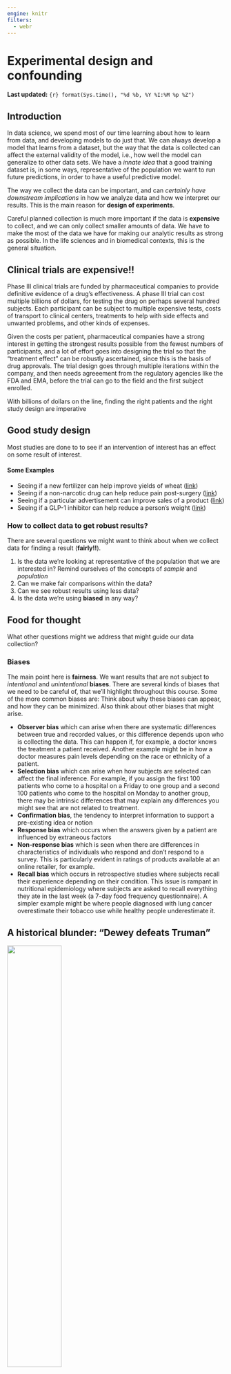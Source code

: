 ```yaml
---
engine: knitr
filters:
  - webr
---
```


# Experimental design and confounding {#sec-week2}
**Last updated:** `{r} format(Sys.time(), "%d %b, %Y %I:%M %p %Z")`

## Introduction

In data science, we spend most of our time learning about how to learn from
data, and developing models to do just that. We can always develop a model that
learns from a dataset, but the way that the data is collected can affect the
external validity of the model, i.e., how well the model can generalize to other
data sets. We have a _innate idea_ that a good training dataset is, in some
ways, representative of the population we want to run future predictions, in
order to have a useful predictive model. 

The way we collect the data can be important, and can *certainly have downstream implications* in how we analyze data and how we interpret our results. This is the main reason for **design of experiments**. 

Careful planned collection is much more important if the data is **expensive** to collect, and we can only collect smaller amounts of data. We have to make the most of the data we have for making our analytic results as strong as possible. In the life sciences and in biomedical contexts, this is the general situation.

::: callout-note
## Clinical trials are expensive!!
Phase III clinical trials are funded by pharmaceutical companies to provide definitive evidence of a drug's effectiveness. A phase III trial can cost multiple billions of dollars, for testing the drug on perhaps several hundred subjects. Each participant can be subject to multiple expensive tests, costs of transport to clinical centers, treatments to help with side effects and unwanted problems, and other kinds of expenses. 

Given the costs per patient, pharmaceutical companies have a strong interest in getting the strongest results possible from the fewest numbers of participants, and a lot of effort goes into designing the trial so that the "treatment effect" can be robustly ascertained, since this is the basis of drug approvals. The trial design goes through multiple iterations within the company, and then needs agreeement from the regulatory agencies like the FDA and EMA, before the trial can go to the field and the first subject enrolled. 

With billions of dollars on the line, finding the right patients and the right study design are imperative
:::

## Good study design

Most studies are done to to see if an intervention of interest has an effect on some result of interest. 

#### Some Examples

- Seeing if a new  fertilizer can help improve yields of wheat ([link](https://icl-growingsolutions.com/en-us/agriculture/trials/winter-wheat-trial-with-polysulphate-in-the-uk/))
- Seeing if a non-narcotic drug can help reduce pain post-surgery ([link](https://www.cancer.gov/research/participate/clinical-trials-search/v?id=NCI-2020-00497))
- Seeing if a particular advertisement can improve sales of a product ([link](https://www.hotjar.com/ab-testing/examples/))
- Seeing if a GLP-1 inhibitor can help reduce a person's weight ([link](https://www.nejm.org/doi/full/10.1056/NEJMoa2206038))

### How to collect data to get robust results?

There are several questions we might want to think about when we collect data for finding a result (**fairly!!**).

1. Is the data we're looking at representative of the population that we are interested in? [Remind ourselves of the concepts of _sample_ and _population_]{.aside}
2. Can we make fair comparisons within the data?
3. Can we see robust results using less data?
4. Is the data we're using **biased** in any way?

::: {.callout-tip appearance="default" icon=true}
## Food for thought
What other questions might we address that might guide our data collection?
:::

### Biases {#sec-dewey}

The main point here is **fairness**. We want results that are not subject to _intentional_ and _unintentional_ **biases**. There are several kinds of biases that we need to be careful of, that we'll highlight throughout this course. Some of the more common biases are: [Think about why these biases can appear, and how they can be minimized. Also think about other biases that might arise.]{.aside}

- **Observer bias** which can arise when there are systematic differences between true and recorded values, or this difference depends upon who is collecting the data. This can happen if, for example, a doctor knows the treatment a patient received. Another example might be in how a doctor measures pain levels depending on the race or ethnicity of a patient. 
- **Selection bias** which can arise when how subjects are selected can affect the final inference. For example, if you assign the first 100 patients who come to a hospital on a Friday to one group and a second 100 patients who come to the hospital on Monday to another group, there may be intrinsic differences that may explain any differences you might see that are not related to treatment. 
- **Confirmation bias**, the tendency to interpret information to support a pre-existing idea or notion
- **Response bias** which occurs when the answers given by a patient are influenced by extraneous factors
- **Non-response bias** which is seen when there are differences in characteristics of individuals who respond and don't respond to a survey. This is particularly evident in ratings of products available at an online retailer, for example. 
- **Recall bias** which occurs in retrospective studies where subjects recall their experience depending on their condition. This issue is rampant in nutritional epidemiology where subjects are asked to recall everything they ate in the last week (a 7-day food frequency questionnaire). A simpler example might be where people diagnosed with lung cancer overestimate their tobacco use  while healthy people underestimate it. 

::: {.callout-warning appearance="default"}
## A historical blunder: "Dewey defeats Truman"
![](https://math.oxford.emory.edu/site/math117/historicalBlunders/251-01.jpg){width="50%" fig-align="center"}

As the 1948 US Presidential election between Harry Truman, Thomas Dewey and Strom Thurmond unfolded, the Chicago Tribune published the now-infamous headline "Dewey defeats Truman" late on election night. As it turned out, Truman won in a landslide. 

This was a result of two kinds of biases -- sampling (selection) bias and confirmation bias. 

The surveys done to elicit voter responses were done via telephone, which is an efficient way to survey people. Unfortunately, in 1948, telephones were a bit of a luxury and tended to be in wealthier households, who skewed towards Dewey. So the data collected was not representative. Also, surveys were done 2 weeks before the election and so opinions, and votes, changed. 

There was also confirmation bias, in that conventional wisdom also was that Dewey would win, and so the writer and analyst Arthur Henning, who penned the article and the headline, stuck to his belief that Dewey would win, and early returns from Republican strongholds appeared to confirm that belief. 

Even though the 1948 story was learned from, and polling agencies like Gallup learned to avoid the obvious biases, the 2016 elections brought polling back into the limelight. [Post-hoc analyses](https://www.forbes.com/sites/startswithabang/2016/11/09/the-science-of-error-how-polling-botched-the-2016-election/) did consider whether there were sampling biases, but generally it was [concluded](https://fivethirtyeight.com/features/the-polls-are-all-right/) that the results were within the polls' _margins of error_, in that polling results are not deterministic but may be off by a certain fraction. A really nice analysis of the 2020 polling results and the potential for sampling biases was done in [The Scientific American](https://www.scientificamerican.com/article/why-polls-were-mostly-wrong/). 
:::
::: aside
Other examples os sampling bias are [here](https://math.oxford.emory.edu/site/math117/historicalBlunders/)
:::

### Principles
The questions around how to best collect data have generated significant statistical thought, with new contexts giving rise to newer methodologies. As we've talked about, a lot of statistical thought was generated from agricultural experiments. R.A. Fisher wrote two of the most influential texts on how to approach these topics in the context of his work at the Rothamstead research facility: 

- Statistical Methods for Research Workers (1925) [[link](http://psychclassics.yorku.ca/Fisher/Methods/)]
- Design of Experiments (1935) [[link](https://mimno.infosci.cornell.edu/info3350/readings/fisher.pdf)]

Fisher's work, and work by others through the early twentieth century, helped develop the following basic principles of experiemental design that allow a researcher to conclude that the results that are seen can be attributed to the treatments under study. They help avoid systematic errors and minimize random errors in order to make strong inferences about the treatment. 

::: {.aside}
We will be looking into how we can "attribute" results to a cause [next week](week-03.qmd). 
:::

::: {.callout-note appearance="default"}
## Principles of experimental design
Randomization
: Randomly assign subjects to groups to minimize selection bias. The act of randomization creates a natural balance between groups _on average_ and should minimize biases and _confounding_ (add link )

Local Control
: Control for effects due to factors other than ones of primary interest. This can be done be _blocking_ and _stratification_, which are both ways of allocating treatment randomly within relatively homogeneous sub-populations. For example, if there are differences in soil fertility across a large field, you want to create smaller blocks where the fertility is relatively constant, and allocate treatments within those blocks. 

Replication
: Repeat the experiment under identical conditions on multiple subjects. The more subjects you include, the lower the variability of your estimates. You can think of this as, the more subjects that exhibit similar behavior, the more confident you are of the results. 
:::
::: {.aside}
The Food and Agriculture Organization (FAO) of the United Nations provides a nice [description](https://www.fao.org/4/X6831E/X6831E07.htm#:~:text=The%20three%20basic%20principle%20viz,to%20control%20the%20random%20error.&text=Assigning%20the%20treatments%20or%20factors,is%20technically%20known%20as%20randomization.) of these principles
:::

These principles are still used as a first step in designing any study, be it in the medical field, [finance](https://www.isixsigma.com/financial-services/role-design-experiments-financial-operations/),  [customer analytics](https://hbr.org/2017/06/a-refresher-on-ab-testing), and [engineering](https://onlinelibrary.wiley.com/doi/epdf/10.1002/qre.909). 

## What is a statistical effect? {{< iconify mdi:thought-bubble size=Large >}} 
::: {.aside}
The {{< iconify mdi:thought-bubble >}} will denote sections that provide ideas and reflections on particular topics.
:::

When we think about statistical effect, we usually asssociate it with a statistical **test** that is used to evaluate whether the effect exists, or is "statistically significant". Let's put "significance" aside for the moment.

Let's look at some examples of test statistics. The 2-sample t-test statistic can be written as 

$$
t = \frac{\bar{x}_1 - \bar{x}_2}{\sqrt{\frac{\sigma_1^2}{n_1} + \frac{\sigma_2^2}{n_2}}}
$$

Similarly, a test to see if a proportion is different from a particular $p_0$ is evaluated using 

$$ 
Z = \frac{\hat{p} - p_0}{\sqrt{\frac{p_0(1-p_0)}{n}}}
$$

In these examples, and more generally, we see that the test statistic is measuring a **signal-to-noise ratio**, where the numerator is the signal (difference between groups) and the denominator is the standard error of the estimated signal. 

Statistical inference can be considered as a way of seeing if there is sufficient signal in the data to overcome the noise in the data, so the signal _rises above_ the noise, so to speak. So, to find a statistical difference we need to have (a) the signal to be larger, or (b) **the noise to be smaller**. So, to me, statistics is really about variability; if we can find ways to reduce variability then we have a chance of finding something more than just massive effects. [Keep this in mind, as we go forward!]{.aside}. This is valid not just for testing, but for confidence intervals as well; if there is lower noise, our confidence intervals will be shorter and we can make more precise statements about our estimates

This really informs how we can think about experimental design. Thinking of the estimation problem (confidence intervals and the like), we want our estimate (signal) to be accurate (**unbiased**), and our variability (noise) to be low. Let's relate this to the [principles](#principles). What randomization gives us is minimizing bias,so our estimates are more likely to be unbiased. What local control and replication give us are means to look at estimates within subgroups with **lower variance**, which in turn reduces the standard error of the estimate. So we can be clever with local control and replication, so appropriate stratification and sufficient number of samples, we can reduce the variability of our estimate and so get more accurate estimates; the randomization piece tries to ensure that the estimates are on target.

::: {.callout-tip}
In machine learning, you learned about the bias-variance trade-off, in that you can have simple learners that have high bias and low variance, or more complex learners that have low bias and high variance. You try to improve upon this by boosting (reduce bias) and bagging (reduce variance).

For problems of statistical association and causality, we still can use models that have good bias-variance properties, but the study design can help further to get better estimates, and we can account for the particulars of the study design in the models.
:::

### The case for replication in statistical hypothesis testing

Classical statistical hypothesis testing, often referred to as Null Hypothesis Significance Testing (NHST), is typically formulated, in it's simplest form, as

$$
H_0: \theta = \theta_0 \text{ vs } H_1: \theta = \theta_1
$$

We then compute a statistic and a criterion to evaluate if that difference exists. For example, if we are comparing 2 normal distributions with mean $\mu_1$ and $\mu_2$ and common known variance $\sigma^2 = 0.25$, then we can test whether the means are different or not. A simple set of hypotheses can be 

$$
H_0: \mu_1 - \mu_2 = 0 \text{ vs } H_1: \mu_1 - \mu_2 = 0.5
$$

If we took $n$ samples from the first distribution and $n$ from the second distribution, and computed the sample means from each, the standard t-test would give us a _decision rule_ that we would reject $H_0$ if 

$$
\sqrt{n}(\bar{x}_1 - \bar{x}_2)> z_{1-\alpha} \sqrt{2}\sigma
$$ {#eq-np}
This should look familiar as a 1-sided t-test, where $z_{1-\alpha}$ is the $100\times (1-\alpha)$ percentile of the standard normal distribution (though slightly manipulated to make a point). 

There are two kinds of mistakes that we consider in NHST: the type I error (reject $H_0$ when $H_0$ is true) and the type II error (do not reject $H_0$ when $H_0$ is false). We want to **minimize the risk of these errors** in our decision-making. This is the basis of the [Neyman-Pearson lemma](https://web.stanford.edu/class/archive/stats/stats200/stats200.1172/Lecture06.pdf). 

Let's look back at @eq-np. If $\sigma$ is bigger, you need to show a bigger difference in the means to reject $H_0$. And, for a fixed $\sigma$, you have a better chance of rejecting $H_0$ when $n$ is large.[I'm not concerned so much with $\bar{x}_1 - \bar{x}_2$ since the mean is unbiased, and so this difference will roughly be $\mu_1 - \mu_2$]{.aside} Relating this to the error risks, we will find that the probability of type I error is $\alpha$ by the way the decision rule is constructed. The idea behind the Neyman-Pearson lemma is that, for a particular type I error, we will minimize the risk for the type II error, or, in other words, _maximize the statistical power_ P(reject $H_0$ when $H_0$ is false). 

What is power measuring, qualitatively? It is measuring **the degree of separation, or lack of overlap, between the sampling distributions of $\bar{x}_1$ and $\bar{x}_2$** when there is in truth a difference in means. If there is a lot of overlap, then the signal can't be seen through the noise and the likelhood that you'll reject $H_0$ goes down. If the sampling distributions are separated, then the signal is clear despite the noise and you're more likely to reject $H_0$. You can increase your chances that the distributions separate if you can make the standard error of the means ($\sigma/\sqrt{n}$), smaller, which can happen if you make $n$ larger.

::: callout-note 
## Playground

In the following snippet, you can play around with `m2`, `s` and `n` to see how statistical power changes. What do you observe?

```webr-r
set.seed(1000)
install.packages("tidyverse")
library(tidyverse)
m1 <- 0
m2 <- 0.2
s <- 0.5
n <- 10 # number of samples we observe in 1 expt (replicates)
nsim <- 1000 # number of simulated expts

# compute sampling distributions
x1 <- replicate(nsim, mean(rnorm(n, m1, s)))
x2 <- replicate(nsim, mean(rnorm(n, m2, s)))

dr <- sqrt(n) * (x2 - x1) / (2 * s^2) > qnorm(0.95)
power <- mean(dr)

d <- tibble(x = c(x1, x2), grp = factor(c(rep(1, nsim), rep(2, nsim))))

ggplot(d, aes(x, color = grp)) +
  geom_density() +
  geom_vline(xintercept = sqrt(2) * s / sqrt(n)) +
  scale_x_continuous(limits = c(-1, 1)) +
  theme_bw() +
  labs(title = paste0("Power = ", power))

```
:::

::: callout-note
## Playground

Need to develop a similar example for the benefits of local control/blocking

:::

## Types of study designs

There are several study designs that are commonly used. The choice of study design to use for a particular study can depend on the time needed/available, resources available, degree of definitiveness desired, and, often, convenience. 

### Observational studies
Observational studies are just that -- data is collected as it is observed. The interest is not in seeing particular differences between groups, but in seeing a snapshot of reality that may be indicative of existing differences. The purpose is to observe, not treat, and so what we're looking for are **associations** or **correlations** between variables that we observe. 

Observational studies are often the first look into a problem, to see if an intervention might be needed. They generally fall under the umbrella of **association studies**, and are widely used in epidemilogic studies. Often such studies are designed to find links between some environmental or genetic factor and the risk of some disease, and are crucial to the study of why things might be happening. 

- Association of smoking with lung cancer incidence among men
- Association of EGFR mutations with lung cancer and BRCA mutations with breast cancer

#### Case-control studies
Many of these associations were found by **case-control studies**, which are *retrospective* studies. In these studies, we first identify groups of individuals with and without the disease (often in equal numbers), and then observed what fraction of them had the factor of interest (say, EGFR mutations). These are _retrospective_ studies since we are looking back from a time when a disease was caught to see if some exposure or experience was more likely (associated) among people with the disease compared to people without the disease. 

Case-control studies are a great design if you're invesigating an outcome that is **rare**. For rare outcomes, if you started with a group of people and waited till they got the outcome (got diagnosed with lung cancer), you'd probably wait a long time, and wouldn't have very many people with the outcome (_cases_) at the end of it. Instead, you start by finding people who already have the disease, match them with comparable people (think age, sex, ethnicity) who don't have the disease (_controls_), and then see how often the exposure of interest happened in each group. You get more subjects with this method when you have a rare outcome, helping us with the replication principle. You also want to have some _representativeness_ of the underlying population, so, once cases and  controls are identified, study participants are often selected by random sampling from the population subgroups of cases and controls. If we're including matched controls (a form of local control by having similar age, sex, race, for example), you randomly select, for each case, 1 or more matched controls. 

The main hurdle in creating **good** case-control studies is in getting a good group of controls that are comparable to the cases and don't bias your results. Wacholder, et al wrote a [series](https://pubmed.ncbi.nlm.nih.gov/1595688/) [of](https://pubmed.ncbi.nlm.nih.gov/1595689/) [papers](https://pubmed.ncbi.nlm.nih.gov/1595690/) on this subject which form the basis of how controls are selected today.[Disclosure: Wacholder was my mentor at the NCI during my postdoctoral training.]{.aside}

::: {.callout-important appearance="default"}
## Food for thought
1. You cannot measure the **risk** of getting a disease if you have a particular exposure from a case-control study. You need additional information from the study population. What do you need?
2. You can run machine learning models, in particular classification models, on case-control studies, that will classify subjects into cases and controls given their measured exposures. You can, for most such models, get output on the probability of being of a particular class. Is that probability generalizable to the population, i.e. can you use a ML model to help predict your chance of getting lung cancer?
3. We'll learn more about the ways to establish causality [next week](week-03.qmd). Know, for now, that you cannot ascribe causal relationships directly from a case-control study.
:::

Case-control studies are often summarised using the **odds ratio**. A case-control study can be described simply with a 2x2 table, where D +/- denotes if a subject has the disease, and E +/- denotes if they have the exposure of interest. 

  |       | D+ | D- | Total |
  |-------|----|----|-------|
  | E+    | a  | b  |       |
  | E-    | c  | d  |       |
  | Total |    |    |       |

From this table, the odds ratio is computed as $ad/bc$, or $(a/c)/(b/d)$, where $a/c$ is the _odds_ of exposure among the cases and $b/d$ is the odds of exposure among the controls. For large samples, we can compute the variability of this statistic with the following formula:

$$
var \log(OR) = \frac{1}{a} + \frac{1}{b} + \frac{1}{c} + \frac{1}{d}
$$

Provided you have sampled cases and controls in a representative (randomized) manner from the population, you can get estimates of P(E+ | D+) from a case-control study, because the sampling happens **conditional on the disease state**, but not P(D+ | E+), which is often of interest. 

Case-control studies are a more structured form of an observational study compared to just making observations, and so inferences are often stronger.

### Cohort studies

Cohort studies are another form of structured observational study. Cohorts, as the name suggests, are groups of individuals collected at a point in time and followed forward in time. For representativeness, cohorts are selected by random sampling from a particular study population. Baseline measurements are taken and then the individuals are followed to see what develops, typically in terms of disease. These studies enable us to understand the natural history and evolution of disease in people, since we can observe their exposures/genetics and then see if they eventually get a disease. 

Cohort studies are, by design, much longer in duration, since that time is required for the outcomes of interest to be observed. Many large cohort studies can form definitive associations between exposures and diseae (both due to the large sample size reducing the variability of estimates, and also because we can see cause-and-effect to some degree as we go forward in time), that lead to much better understanding of disease etiology. They can also serve to provide evidence **against** particular hypotheses. We will see how some cohort studies meet the Bradford-Hill criteria for causality, and so some causality can be inferred from them.

At a basic level, we can also summarise a cohort study with a 2x2 table.

  |       | D+ | D- | Total |
  |-------|----|----|-------|
  | E+    | a  | b  |       |
  | E-    | c  | d  |       |
  | Total |    |    |       |

Yes, this is identical to the earlier table, but the understanding is, here the exposure came first. We can compute and genralize P(D+ | E+), the risk of getting a disease if you are exposed,  in a well-designed cohort study. Cohort studies thus often report the **risk ratio** for an exposure, i.e., P(D+|E+) / P(D+|E-), i.e., how much more likely is one to get the disease if one experienced the exposure of interest, compared to if one didn't. 

One can also compute the **odds ratio** using the same formula as for case-control studies, and it will have the same interpretation. Why? 

$$
OR = ad/bc = (a/c)/(b/d) = (a/b)/(c/d)
$$

::: {.callout-tip appearance="default"}
## The magic utility of logistic regression
Logistic regression is a common regression method where you model the prospective incidence of a disease on different exposures over a cohort. This is what logistic regression is primarily designed for. 

The duality of the odds ratio as a summary measure for retrospective case-control studies and prospective cohort studies seems to indicate that we should be able to use logistic regression, which computes conditional odds ratios, in either study design. It's a little trickier with logistic regression, since you are adjusting for other covariates. 

It turns out, as shown by Prentice & Pyke (1979), that you can use logistic regression in case-control studies in the same way that you would in a prospective study, and you would get the same odds ratios and asymptotic variance estimates from either design. All that changes is the intercept term in the model, which we ignore anyway. [R. L. PRENTICE, R. PYKE, Logistic disease incidence models and case-control studies, Biometrika, Volume 66, Issue 3, December 1979, Pages 403–411, https://doi.org/10.1093/biomet/66.3.403]{.aside}

:::

::: {.callout-warning appearance='default'}
## The poorly understood and abused odds ratio

As we see, we use the odds ratio as a summary measure of association in both cohort and case-control studies. But what really is an odds ratio?

The **odds** of something is really quite an odd measure, though it is commonly used in gambling. The odds of an getting a disease D if exposed with exposure E  is P(D+ | E+) / P(D- | E+). So the more likely an event, the higher the odds of it occurring. But we're typically used to the probability P(D+|E+), the risk of an event when exposed, not it's odds. We might like to understand the **risk ratio** or **relative risk** of the disease, which is P(D+ | E+) / P(D+ | E-), or the proportional increase in risk when exposed compared to when not exposed. The corresponding odds ratio is P(D+ | E+) P(D- | E-) / p(D+|E-)P(D-|E+). So the odds ratio and risk ratio are not the same! From the 2x2 table, the OR is ad/bc, and the RR is (a/(a+b))/(c/(c+d)). 

If you peruse the medical literature, you'll see lots of odds ratios, mainly because we know how to do logistic regression and the equivalence of the logistic regression results in prospective and retrospective studies. There's no corresponding regression method for risk ratios, simply because valid risk ratios can't be computed in retrospective studies. You'll see, however, that odds ratios are regularly **interpreted** as risk ratios!. Is this valid? Yes, in special situations. If you have a rare disease (so chances of getting the disease is low, like most cancers), then the odds ratio and risk ratio are roughly the same, and so the interpretation holds. If the rare disease assumption does not hold (like, for example, diabetes), then the odds ratio will **overestimate** the relative risk. 

You might also wonder why, in logistic regression, we get the **log of the odds ratio**, other than as a mathematical by-product. That mathematics is to make things symmetric, which has computational and interpretation advantages. The log-odds is symmetric around 0, and so  positive and negative differences in log-odds are computable and interpretable as equivalent to proportional changes in the
odds ratio
 
```r
#| echo: false
#| layout-ncol: 2
#| execute:
#|   message: false
#|   warning: false
suppressPackageStartupMessages(library(tidyverse))
theme_set(
  theme_bw() + 
  theme(axis.title = element_text(size = 16),
        axis.text = element_text(size = 14))
)
p <- seq(0.01, 0.99, by = 0.01)
d <- tibble(p)

ggplot(d, aes(x = p, y = p/(1-p))) + 
  geom_point() + geom_line() + 
  labs(x = "p", y = "odds") 

ggplot(d, aes(x = p, y = log(p/(1-p)))) +
  geom_point() + geom_line() + 
  labs(x ='p', y = 'log-odds') 
```

:::


### Randomized controlled studies

Randomized controlled studies are the **gold standard** for studies to ascertain causal relationships. They are usually used to evaluate interventions and how they affect an outcome. They use all the principles of good study design to allow definitive conclusions to be made. RCTs randomize individuals to groups, with each such group getting a different intervention. The randomization allows us to balance measured and **unmeasured** confounders and minimize systematic biases, and allows us to attribute differences in outcomes between groups to differences in treatments. 

We will come back to RCTs in more detail in both next week and in @sec-week10. 

## "Correlation is not causation", and confounding

Most studies we've described will be able to extract correlations or associations between an exposure and disease incidence. But, other than RCTs, we need to be careful that the observed correlations aren't due to other factors. 

There are [many examples](http://www.tylervigen.com/spurious-correlations) of **spurious** correlations that can be found if one tortures data long enough. We will ignore those and focus on situations where the correlations are reasonable. One reason that we might see correlations between variables but no direct causal relationship is due to the presence of a confounder. 

Confounder
: A variable that is associated with both the exposure and the disease, and creates the appearance of a correlation between them. 

![](../img/dag-confounder.png){width="60%"}

Confounders are one of the things we have to worry about when we're assessing associations. And its not just the confounders we measure, it's also confounders that we didn't measure. This requires thought, and some critical thinking. This is not necessary an analytic thing, but often requires domain knowledge. 

We'll come back to this next week in more detail. It is one of the foundational issues in assessing causality. 

## Readings

::: {.callout-important}

- Burns, Rohrich & Chung (2011) The Levels of Evidence and their role in Evidence-Based Medicine. https://www.doi.org/10.1097/PRS.0b013e318219c171.
- Howards (2018) An overview of confounding. Part 1: the concept and how to address it. https://www.doi.org/10.1111/aogs.13295
- Howards (2018) An overview of confounding. Part 2: how to identify it and special situations. https://www.doi.org/10.1111/aogs.13293

:::